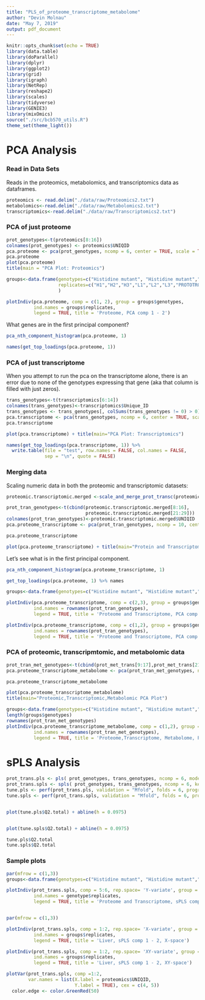 ```yaml
---
title: "PLS_of_proteome_transcriptome_metabolome"
author: "Devin Molnau"
date: "May 7, 2019"
output: pdf_document
---
```


```r
knitr::opts_chunk$set(echo = TRUE)
library(data.table)
library(doParallel)
library(dplyr)
library(ggplot2)
library(grid)
library(igraph)
library(NetRep)
library(reshape2)
library(scales)
library(tidyverse)
library(GENIE3)
library(mixOmics)
source("./src/bcb570_utils.R")
theme_set(theme_light())
```
# PCA Analysis

### Read in Data Sets

Reads in the proteomics, metabolomics, and transcriptomics data as dataframes.

```r
proteomics <- read.delim("./data/raw/Proteomics2.txt")
metabolomics<-read.delim("./data/raw/Metabolomics2.txt")
transcriptomics<-read.delim("./data/raw/Transcriptomics2.txt")
```

### PCA of just proteome

```r
prot_genotypes<-t(proteomics[8:16])
colnames(prot_genotypes) <- proteomics$UNIQID
pca.proteome <- pca(prot_genotypes, ncomp = 6, center = TRUE, scale = TRUE)
pca.proteome
plot(pca.proteome)
title(main = "PCA Plot: Proteomics")
```

```r
groups<-data.frame(genotypes=c("Histidine mutant", "Histidine mutant","Histidine mutant","Leucine mutant","Leucine mutant","Leucine mutant","WT","WT","WT"),
                   replicates=c("H1","H2","H3","L1","L2","L3","PROTOTROPH1","PROTOTROPH2","PROTOTROPH3")
                   )

plotIndiv(pca.proteome, comp = c(1, 2), group = groups$genotypes,
          ind.names = groups$replicates,
          legend = TRUE, title = 'Proteome, PCA comp 1 - 2') 

```

What genes are in the first principal component?

```r
pca_nth_component_histogram(pca.proteome, 1) 
```

```r
names(get_top_loadings(pca.proteome, 1))
```


### PCA of just transcriptome

When you attempt to run the pca on the transcriptome alone, there is an error due to none of the genotypes expressing that gene (aka that column is filled with just zeros).

```r
trans_genotypes<-t(transcriptomics[6:14])
colnames(trans_genotypes)<-transcriptomics$Unique_ID
trans_genotypes <- trans_genotypes[, colSums(trans_genotypes != 0) > 0]
pca.transcriptome <- pca(trans_genotypes, ncomp = 6, center = TRUE, scale = TRUE) 
pca.transcriptome

plot(pca.transcriptome) + title(main="PCA Plot: Transcriptomics")
```

```r
names(get_top_loadings(pca.transcriptome, 1)) %>% 
  write.table(file = "test", row.names = FALSE, col.names = FALSE,
              sep = "\n", quote = FALSE)
```


### Merging data

Scaling numeric data in both the proteomic and transcriptomic datasets:


```r
proteomic.transcriptomic.merged <-scale_and_merge_prot_transc(proteomics, transcriptomics)
```



```r
prot_tran_genotypes<-t(cbind(proteomic.transcriptomic.merged[8:16],
                             proteomic.transcriptomic.merged[21:29]))
colnames(prot_tran_genotypes)<-proteomic.transcriptomic.merged$UNIQID
pca.proteome_transcriptome <- pca(prot_tran_genotypes, ncomp = 10, center = TRUE, scale = TRUE)

pca.proteome_transcriptome

plot(pca.proteome_transcriptome) + title(main="Protein and Transcriptomic PCA Plot")

```

Let's see what is in the first principal component.


```r
pca_nth_component_histogram(pca.proteome_transcriptome, 1)
```

```r
get_top_loadings(pca.proteome, 1) %>% names
```



```r
groups<-data.frame(genotypes=c("Histidine mutant", "Histidine mutant","Histidine mutant","Leucine mutant","Leucine mutant","Leucine mutant","WT","WT","WT","WT","WT","WT","Histidine mutant", "Histidine mutant","Histidine mutant","Leucine mutant","Leucine mutant","Leucine mutant") ,replicates=c("H1","H2","H3","L1","L2","L3","PROTOTROPH1","PROTOTROPH2","PROTOTROPH3"))

plotIndiv(pca.proteome_transcriptome, comp = c(2,3), group = groups$genotypes,
          ind.names = rownames(prot_tran_genotypes),
          legend = TRUE, title = 'Proteome and Transcriptome, PCA comp 2 - 3')
```

```r
plotIndiv(pca.proteome_transcriptome, comp = c(1,2), group = groups$genotypes,
          ind.names = rownames(prot_tran_genotypes),
          legend = TRUE, title = 'Proteome and Transcriptome, PCA comp 2 - 3')
```


### PCA of proteomic, transcripmtomic, and metabolomic data
```r
prot_tran_met_genotypes<-t(cbind(prot_met_trans[9:17],prot_met_trans[21:29],prot_met_trans[31:41]))
pca.proteome_transcriptome_metabolome <- pca(prot_tran_met_genotypes, ncomp = 10, center = TRUE, scale = TRUE)

pca.proteome_transcriptome_metabolome

plot(pca.proteome_transcriptome_metabolome)
title(main="Proteomic,Transcriptomic,Metabolomic PCA Plot")
```

```r
groups<-data.frame(genotypes=c("Histidine mutant", "Histidine mutant","Histidine mutant","Leucine mutant","Leucine mutant","Leucine mutant","WT","WT","WT","WT","WT","WT","Histidine mutant", "Histidine mutant","Histidine mutant","Leucine mutant","Leucine mutant","Leucine mutant","Histidine mutant","Histidine mutant", "Histidine mutant","Histidine mutant","Leucine mutant","Leucine mutant","Leucine mutant","WT","WT","WT","WT"))
length(groups$genotypes)
rownames(prot_tran_met_genotypes)
plotIndiv(pca.proteome_transcriptome_metabolome, comp = c(1,2), group = groups$genotypes,
          ind.names = rownames(prot_tran_met_genotypes),
          legend = TRUE, title = 'Proteome,Transcriptome, Metabolome, PCA comp 1 - 2')
```

# sPLS Analysis
```r
prot_trans.pls <- pls( prot_genotypes, trans_genotypes, ncomp = 6, mode = "regression")
prot_trans.spls <- spls( prot_genotypes, trans_genotypes, ncomp = 6, keepX = c(20,20,20), keepY= c(10,10,10), mode = "regression")
tune.pls <- perf(prot_trans.pls, validation = "Mfold", folds = 6, progressBar = FALSE, nrepeat = 50)
tune.spls <- perf(prot_trans.spls, validation = "Mfold", folds = 6, progressBar = FALSE, nrepeat = 50)


plot(tune.pls$Q2.total) + abline(h = 0.0975)


plot(tune.spls$Q2.total) + abline(h = 0.0975)

tune.pls$Q2.total
tune.spls$Q2.total


```
### Sample plots
```r
par(mfrow = c(1,3))
groups<-data.frame(genotypes=c("Histidine mutant", "Histidine mutant","Histidine mutant","Leucine mutant","Leucine mutant","Leucine mutant","WT","WT","WT") ,replicates=c("H1","H2","H3","L1","L2","L3","PROTOTROPH1","PROTOTROPH2","PROTOTROPH3"))

plotIndiv(prot_trans.spls, comp = 5:6, rep.space= 'Y-variate', group = groups$genotypes,
          ind.names = genotype$replicates,
          legend = TRUE, title = 'Proteome and Transcriptome, sPLS comp 1 - 2, Y-space')


par(mfrow = c(1,3))

```

```r
plotIndiv(prot_trans.spls, comp = 1:2, rep.space= 'X-variate', group = groups$genotypes,
          ind.names = groups$replicates,
          legend = TRUE, title = 'Liver, sPLS comp 1 - 2, X-space')

plotIndiv(prot_trans.spls, comp = 1:2, rep.space= 'XY-variate', group = groups$genotypes,
          ind.names = groups$replicates,
          legend = TRUE, title = 'Liver, sPLS comp 1 - 2, XY-space')
```

```r

plotVar(prot_trans.spls, comp =1:2, 
        var.names = list(X.label = proteomics$UNIQID, 
                         Y.label = TRUE), cex = c(4, 5))
  color.edge <- color.GreenRed(50) 

```

